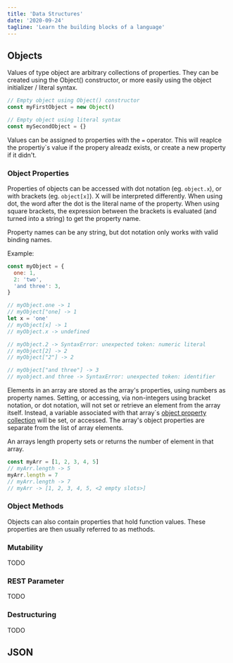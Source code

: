 ```yaml
---
title: 'Data Structures'
date: '2020-09-24'
tagline: 'Learn the building blocks of a language'
---
```


## Objects

Values of type object are arbitrary collections of properties. They can be created using the Object() constructor, or more easily using the object initializer / literal syntax.

```javascript
// Empty object using Object() constructor
const myFirstObject = new Object()

// Empty object using literal syntax
const mySecondObject = {}
```

Values can be assigned to properties with the `=` operator. This will reaplce the propertiy`s value if the propery alreadz exists, or create a new property if it didn't.

### Object Properties

Properties of objects can be accessed with dot notation (eg. `object.x`), or with brackets (eg. `object[x]`). X will be interpreted differently. When using dot, the word after the dot is the literal name of the property. When using square brackets, the expression between the brackets is evaluated (and turned into a string) to get the property name.

Property names can be any string, but dot notation only works with valid binding names.

Example:

```javascript
const myObject = {
  one: 1,
  2: 'two',
  'and three': 3,
}

// myObject.one -> 1
// myObject["one] -> 1
let x = 'one'
// myObject[x] -> 1
// myObject.x -> undefined

// myObject.2 -> SyntaxError: unexpected token: numeric literal
// myObject[2] -> 2
// myObject["2"] -> 2

// myObject["and three"] -> 3
// myobject.and three -> SyntaxError: unexpected token: identifier
```

Elements in an array are stored as the array's properties, using numbers as property names. Setting, or accessing, via non-integers using bracket notation, or dot notation, will not set or retrieve an element from the array itself. Instead, a variable associated with that array`s [object property collection](https://developer.mozilla.org/en-US/docs/Web/JavaScript/Data_structures#Properties) will be set, or accessed. The array's object properties are separate from the list of array elements.

An arrays length property sets or returns the number of element in that array.

```javascript
const myArr = [1, 2, 3, 4, 5]
// myArr.length -> 5
myArr.length = 7
// myArr.length -> 7
// myArr -> [1, 2, 3, 4, 5, <2 empty slots>]
```

### Object Methods

Objects can also contain properties that hold function values. These properties are then usually referred to as methods.

### Mutability

TODO

### REST Parameter

TODO

### Destructuring

TODO

## JSON
